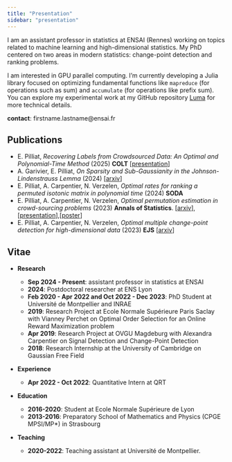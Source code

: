 ```yaml
---
title: "Presentation"
sidebar: "presentation"
---
```


I am an assistant professor in statistics at ENSAI (Rennes) working on topics related to machine learning and high-dimensional statistics. My PhD centered on two areas in modern statistics: change-point detection and ranking problems. 

I am interested in GPU parallel computing. I'm currently developing a Julia library focused on optimizing fundamental functions like `mapreduce` (for operations such as sum) and `accumulate` (for operations like prefix sum). You can explore my experimental work at my GitHub repository [Luma](https://github.com/epilliat/Luma) for more technical details.

**contact**: firstname.lastname@ensai.fr


## Publications

- E. Pilliat, *Recovering Labels from Crowdsourced Data: An Optimal and Polynomial-Time Method* (2025) **COLT** [[presentation](research/crowdsourcing/presentation.qmd)]
- A. Garivier, E. Pilliat, *On Sparsity and Sub-Gaussianity in the Johnson-Lindenstrauss Lemma* (2024) [[arxiv](https://arxiv.org/abs/2409.06275)]
- E. Pilliat, A. Carpentier, N. Verzelen, *Optimal rates for ranking a permuted isotonic matrix in polynomial time* (2024) **SODA**
- E. Pilliat, A. Carpentier, N. Verzelen, *Optimal permutation estimation in crowd-sourcing problems* (2023) **Annals of Statistics**. [[arxiv](https://arxiv.org/abs/2211.04092)], [[presentation](pdf/presentation_experts.pdf)],[[poster](pdf/poster_experts.pdf)]
- E. Pilliat, A. Carpentier, N. Verzelen, *Optimal multiple change-point detection for high-dimensional data* (2023) **EJS** [[arxiv](https://arxiv.org/abs/2011.07818)]




## Vitae

- **Research**
    - **Sep 2024 - Present**: assistant professor in statistics at ENSAI
    - **2024**: Postdoctoral researcher at ENS Lyon
    - **Feb 2020 - Apr 2022 and Oct 2022 - Dec 2023**: PhD Student at Université de Montpellier and INRAE
    - **2019**: Research Project at Ecole Normale Supérieure Paris Saclay with Vianney Perchet on Optimal Order Selection for an Online Reward Maximization problem
    - **Apr 2019**: Research Project at OVGU Magdeburg with Alexandra Carpentier on Signal Detection and Change-Point Detection
    - **2018**: Research Internship at the University of Cambridge
    on Gaussian Free Field 

- **Experience**

    - **Apr 2022 - Oct 2022**: Quantitative Intern at QRT

- **Education**

    - **2016-2020**: Student at Ecole Normale Supérieure de Lyon
    - **2013-2016**: Preparatory School of Mathematics and Physics (CPGE MPSI/MP*) in Strasbourg

- **Teaching**

    - **2020-2022**: Teaching assistant at Université de Montpellier.
